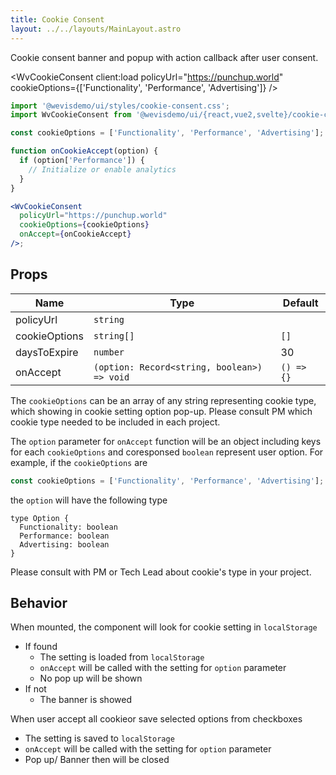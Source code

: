 ```yaml
---
title: Cookie Consent
layout: ../../layouts/MainLayout.astro
---
```



Cookie consent banner and popup with action callback after user consent.

<WvCookieConsent
  client:load
  policyUrl="https://punchup.world"
  cookieOptions={['Functionality', 'Performance', 'Advertising']}
/>

```jsx
import '@wevisdemo/ui/styles/cookie-consent.css';
import WvCookieConsent from '@wevisdemo/ui/{react,vue2,svelte}/cookie-consent';

const cookieOptions = ['Functionality', 'Performance', 'Advertising'];

function onCookieAccept(option) {
  if (option['Performance']) {
    // Initialize or enable analytics
  }
}

<WvCookieConsent
  policyUrl="https://punchup.world"
  cookieOptions={cookieOptions}
  onAccept={onCookieAccept}
/>;
```

## Props

| Name          | Type                                        | Default    |
| ------------- | ------------------------------------------- | ---------- |
| policyUrl     | `string`                                    |            |
| cookieOptions | `string[]`                                  | `[]`       |
| daysToExpire  | `number`                                    | 30         |
| onAccept      | `(option: Record<string, boolean>) => void` | `() => {}` |

The `cookieOptions` can be an array of any string representing cookie type, which showing in cookie setting option pop-up. Please consult PM which cookie type needed to be included in each project.

The `option` parameter for `onAccept` function will be an object including keys for each `cookieOptions` and coresponsed `boolean` represent user option. For example, if the `cookieOptions` are

```jsx
const cookieOptions = ['Functionality', 'Performance', 'Advertising'];
```

the `option` will have the following type

```tsx
type Option {
  Functionality: boolean
  Performance: boolean
  Advertising: boolean
}
```

Please consult with PM or Tech Lead about cookie's type in your project.

## Behavior

When mounted, the component will look for cookie setting in `localStorage`

- If found
  - The setting is loaded from `localStorage`
  - `onAccept` will be called with the setting for `option` parameter
  - No pop up will be shown
- If not
  - The banner is showed

When user accept all cookieor save selected options from checkboxes

- The setting is saved to `localStorage`
- `onAccept` will be called with the setting for `option` parameter
- Pop up/ Banner then will be closed
